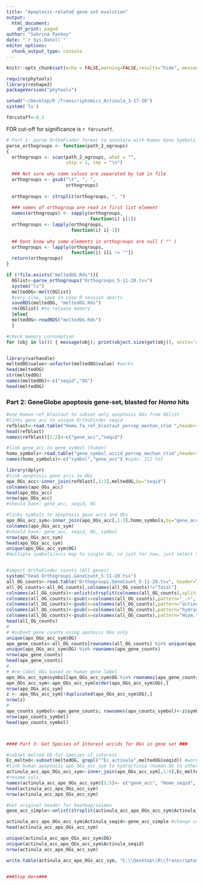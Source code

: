 ```yaml
---
title: "Apoptosis-related gene set evolution"
output: 
  html_document:
    df_print: paged
author: "Sabrina Pankey"
date: "`r Sys.Date()`"
editor_options: 
  chunk_output_type: console
---
```

```r
knitr::opts_chunk$set(echo = FALSE,warning=FALSE,results="hide", message=FALSE, fig.height=10,fig.width=10)

```

```r
require(phytools)
library(reshape2)
packageVersion("phytools")

setwd("~/Desktop/R /Transcriptomics_Actinula_3-17-20")
system('ls')

fdrcutoff<-0.1
```
FDR cut-off for significance is `r fdrcutoff`.

```r
# Part 1: parse OrthoFinder format to annotate with Human Gene Symbols
parse_orthogroups <- function(path_2_ogroups)
{
  orthogroups <- scan(path_2_ogroups, what = "",
                      skip = 1, sep = "\n")
  
  ### Not sure why some values are separated by tab in file
  orthogroups <- gsub("\t", ", ",
                      orthogroups)
  
  orthogroups <- strsplit(orthogroups, ", ")
  
  ### names of orthogroup are read in first list element
  names(orthogroups) <- sapply(orthogroups,
                               function(i) i[1])
  orthogroups <- lapply(orthogroups,
                        function(i) i[-1])
  
  ## Dont know why some elements in orthogroups are null ( "" )
  orthogroups <- lapply(orthogroups,
                        function(i) i[i != ""])
  return(orthogroups)
}

if (!file.exists("meltedOG.Rds")){
  OGlist<-parse_orthogroups("Orthogroups_5-11-20.tsv")
  system("ls")
  meltedOG<-melt(OGlist)
  #very slow, save in case R session aborts
  saveRDS(meltedOG, "meltedOG.Rds")
  rm(OGlist) #to release memory
  }else{
  meltedOG<-readRDS("meltedOG.Rds")
  } 

#check memory consumption
for (obj in ls()) { message(obj); print(object.size(get(obj)), units='auto') }


library(varhandle)
meltedOG$value<-unfactor(meltedOG$value) #works
head(meltedOG)
str(meltedOG)
names(meltedOG)<-c("seqid","OG")
head(meltedOG)

```

### Part 2: GeneGlobe apoptosis gene-set, blasted for *Homo* hits
```r
#use Human ref_blastout to subset only apoptosis OGs from OGlist
#links gene_acc to unique OrthoFinder seqid
refblast<-read.table("Homo.fa_ref_blastout_percep_mechan_stim ",header=F,stringsAsFactors = F)
head(refblast) 
names(refblast)[1:2]<-c("gene_acc","seqid")

#link gene_acc to gene symbol (human)
homo_symbols<-read.table("gene_symbol_accid_percep_mechan_stim",header=F,stringsAsFactors = F) 
names(homo_symbols)<-c("symbol","gene_acc") #syds: 212 tot

library(dplyr)
#link apoptosis gene accs to OGs
apo_OGs_acc<-inner_join(refblast[,1:2],meltedOG,by="seqid")
colnames(apo_OGs_acc)
head(apo_OGs_acc)
nrow(apo_OGs_acc) 
#should have: gene_acc, seqid, OG

#links symbols to apoptosis gene accs and OGs
apo_OGs_acc_sym<-inner_join(apo_OGs_acc[,1:3],homo_symbols,by="gene_acc") 
colnames(apo_OGs_acc_sym)
#should have: gene_acc, seqid, OG, symbol
nrow(apo_OGs_acc_sym) 
head(apo_OGs_acc_sym)
unique(apo_OGs_acc_sym$OG)
#multiple symbols/accs map to single OG, so just for now, just select the first listed


#import OrthoFinder counts (All genes)
system("head Orthogroups.GeneCount_5-11-20.tsv")
all_OG_counts<-read.table("Orthogroups.GeneCount_5-11-20.tsv", header=T, stringsAsFactors = F,row.names=1) 
all_OG_counts<-all_OG_counts[,colnames(all_OG_counts)!="Total"]
colnames(all_OG_counts)<-unlist(strsplit(colnames(all_OG_counts),split="[.]fa_ed"))
colnames(all_OG_counts)<-gsub(x=colnames(all_OG_counts),pattern="_.+", replacement="", perl=T)
colnames(all_OG_counts)<-gsub(x=colnames(all_OG_counts),pattern="actinula", replacement="Actinula", perl=T)
colnames(all_OG_counts)<-gsub(x=colnames(all_OG_counts),pattern="hydractinia", replacement="Planula_Hydractinia", perl=T)
colnames(all_OG_counts)<-gsub(x=colnames(all_OG_counts),pattern="Hsym.trinity.stringtie", replacement="Adult_Hydractinia", perl=T)
head(all_OG_counts)
# 
# #subset gene counts using apotosis OGs only
unique(apo_OGs_acc_sym$OG) 
apo_gene_counts<-all_OG_counts[rownames(all_OG_counts) %in% unique(apo_OGs_acc_sym$OG),]
unique(apo_OGs_acc_sym$OG) %in% rownames(apo_gene_counts) 
nrow(apo_gene_counts) 
head(apo_gene_counts)
# 
# #re-label OGs based on human gene label
apo_OGs_acc_sym$symbol[apo_OGs_acc_sym$OG %in% rownames(apo_gene_counts)]
apo_OGs_acc_sym<-apo_OGs_acc_sym[order(apo_OGs_acc_sym$OG),]
nrow(apo_OGs_acc_sym) 
z <- apo_OGs_acc_sym[!duplicated(apo_OGs_acc_sym$OG),]
nrow(z) 
# 
apo_counts_symbol<-apo_gene_counts; rownames(apo_counts_symbol)<-z$symbol[z$OG %in% rownames(apo_gene_counts)]
nrow(apo_counts_symbol) 
head(apo_counts_symbol)



#### Part 3: Get Species of Interest accids for OGs in gene set ###

#subset melted OG for species of interest
Ec_melted<-subset(meltedOG, grepl("^Ec_actinula",meltedOG$seqid)) #works
#link human apoptosis apo_OGs_acc_sym to hydractinia (human OG to other species seqids)
actinula_acc_apo_OGs_acc_sym<-inner_join(apo_OGs_acc_sym[,1:4],Ec_melted,by="OG") #works
#rename cols:
names(actinula_acc_apo_OGs_acc_sym)[1:5]<- c("gene_acc", "Homo_seqid", "OG", "symbol", "Actinula_seqid")  #works
head(actinula_acc_apo_OGs_acc_sym)
nrow(actinula_acc_apo_OGs_acc_sym) 

#Get original header for heatmap/salmon 
gene_acc_simple<-unlist(strsplit(actinula_acc_apo_OGs_acc_sym$Actinula_seqid,split="..", fixed = T))[c(T,F)] #split on .. and only keep first split objects

actinula_acc_apo_OGs_acc_sym$Actinula_seqid<-gene_acc_simple #change col items to new headers
head(actinula_acc_apo_OGs_acc_sym)

unique(actinula_acc_apo_OGs_acc_sym$OG)
unique(actinula_acc_apo_OGs_acc_sym$Actinula_seqid)
nrow(actinula_acc_apo_OGs_acc_sym) 

write.table(actinula_acc_apo_OGs_acc_sym, "C:\\Desktop\\R\\Transcriptomics_Actinula_3-17-20\\Reduced_Ec_Sensory_Percep_Mechan_Stim_R_output_genes.txt", sep="\t")


###Stop Here###
```

